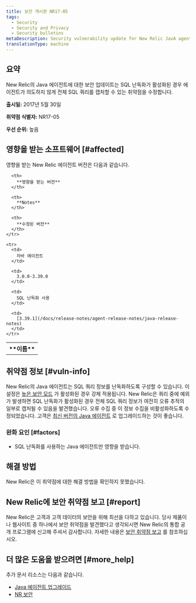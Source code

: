 ```yaml
---
title: 보안 게시판 NR17-05
tags:
  - Security
  - Security and Privacy
  - Security bulletins
metaDescription: Security vulnerability update for New Relic JavA agent.
translationType: machine
---
```


## 요약

New Relic의 Java 에이전트에 대한 보안 업데이트는 SQL 난독화가 활성화된 경우 에이전트가 의도하지 않게 전체 SQL 쿼리를 캡처할 수 있는 취약점을 수정합니다.

**출시일:** 2017년 5월 30일

**취약점 식별자:** NR17-05

**우선 순위:** 높음

## 영향을 받는 소프트웨어 [#affected]

영향을 받는 New Relic 에이전트 버전은 다음과 같습니다.

<table>
  <tbody>
    <tr>
      <th>
        **이름**
      </th>

      <th>
        **영향을 받는 버전**
      </th>

      <th>
        **Notes**
      </th>

      <th>
        **수정된 버전**
      </th>
    </tr>

    <tr>
      <td>
        자바 에이전트
      </td>

      <td>
        3.0.0-3.39.0
      </td>

      <td>
        SQL 난독화 사용
      </td>

      <td>
        [3.39.1](/docs/release-notes/agent-release-notes/java-release-notes)
      </td>
    </tr>
  </tbody>
</table>

## 취약점 정보 [#vuln-info]

New Relic의 Java 에이전트는 SQL 쿼리 정보를 난독화하도록 구성할 수 있습니다. 이 설정은 [높은 보안 모드](/docs/agents/manage-apm-agents/configuration/high-security-mode) 가 활성화된 경우 강제 적용됩니다. New Relic은 쿼리 중에 예외가 발생하면 SQL 난독화가 활성화된 경우 전체 SQL 쿼리 정보가 여전히 오류 추적의 일부로 캡처될 수 있음을 발견했습니다. 오류 수집 중 이 정보 수집을 비활성화하도록 수정되었습니다. 고객은 [최신 버전의 Java 에이전트](/docs/release-notes/agent-release-notes/java-release-notes) 로 업그레이드하는 것이 좋습니다.

### 완화 요인 [#factors]

* SQL 난독화를 사용하는 Java 에이전트만 영향을 받습니다.

## 해결 방법

New Relic은 이 취약점에 대한 해결 방법을 확인하지 못했습니다.

## New Relic에 보안 취약점 보고 [#report]

New Relic은 고객과 고객 데이터의 보안을 위해 최선을 다하고 있습니다. 당사 제품이나 웹사이트 중 하나에서 보안 취약점을 발견했다고 생각되시면 New Relic의 통합 공개 프로그램에 신고해 주셔서 감사합니다. 자세한 내용은 [보안 취약점 보고](/docs/security/new-relic-security/data-privacy/reporting-security-vulnerabilities) 를 참조하십시오.

## 더 많은 도움을 받으려면 [#more_help]

추가 문서 리소스는 다음과 같습니다.

* [Java 에이전트 업그레이드](/docs/agents/java-agent/installation/upgrade-java-agent)
* [NR 보안](https://newrelic.com/security "링크가 새 창에서 열립니다.")